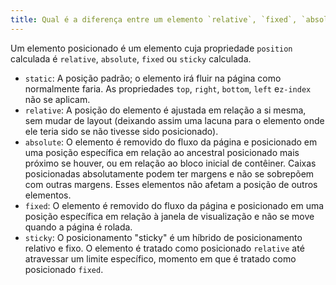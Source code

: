 ```yaml
---
title: Qual é a diferença entre um elemento `relative`, `fixed`, `absolute` e `static`-ally posicionado?
---
```


Um elemento posicionado é um elemento cuja propriedade `position` calculada é `relative`, `absolute`, `fixed` ou `sticky` calculada.

-   `static`: A posição padrão; o elemento irá fluir na página como normalmente faria. As propriedades `top`, `right`, `bottom`, `left` e`z-index` não se aplicam.
-   `relative`: A posição do elemento é ajustada em relação a si mesma, sem mudar de layout (deixando assim uma lacuna para o elemento onde ele teria sido se não tivesse sido posicionado).
-   `absolute`: O elemento é removido do fluxo da página e posicionado em uma posição específica em relação ao ancestral posicionado mais próximo se houver, ou em relação ao bloco inicial de contêiner. Caixas posicionadas absolutamente podem ter margens e não se sobrepõem com outras margens. Esses elementos não afetam a posição de outros elementos.
-   `fixed`: O elemento é removido do fluxo da página e posicionado em uma posição específica em relação à janela de visualização e não se move quando a página é rolada.
-   `sticky`: O posicionamento "sticky" é um híbrido de posicionamento relativo e fixo. O elemento é tratado como posicionado `relative` até atravessar um limite específico, momento em que é tratado como posicionado `fixed`.
